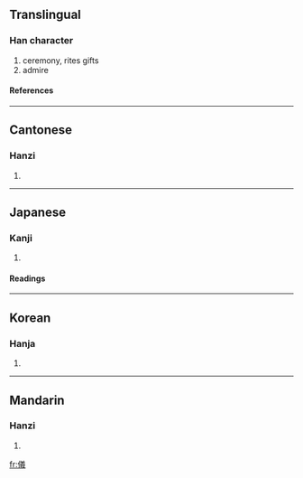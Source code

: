 {{see|仪}}

==Translingual==
===Han character===
{{Han char|rn=9|rad=人|as=13|sn=15|four=2825<sub>3</sub>|canj=人廿土戈 (OTGI)|ids=⿰[[亻]][[義]]}}
# ceremony, rites gifts
# admire
====References====
{{Han ref|kx=0118.210|dkj=01172|dj=0251.050|hdz=10228.020|uh=5100|ud=20736|bh=BBF6|bd=48118}}
----

==Cantonese==
===Hanzi===
{{yue-hanzi|jyut=|y=yi4}}
# {{defn|Cantonese}}
----
==Japanese==
===Kanji===
{{ja-kanji|grade=c|rs=人13}}
# {{defn|Japanese}}
====Readings====
{{ja-readings|on=[[ぎ]] (gi)|kun=[[よい]] (yoi), [[のり]] (nori)}}
----
==Korean==
===Hanja===
{{ko-hanja|hangeul=의|rv=ui|mr=ŭi}}
# {{defn|Korean}}
----
==Mandarin==
===Hanzi===
{{cmn-hanzi|sim=仪|pin=[[yí]] (yi2)|wg=i<sup>2</sup>}}
# {{defn|Mandarin}}

[[fr:儀]]